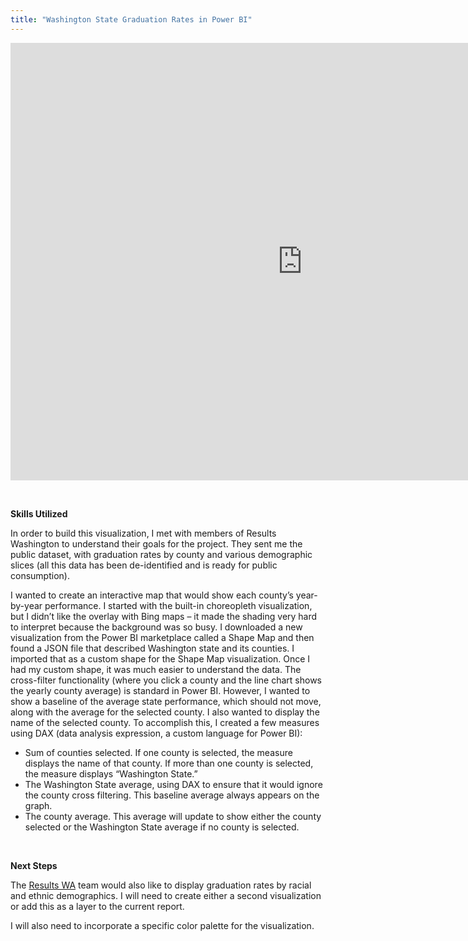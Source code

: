 ```yaml
---
title: "Washington State Graduation Rates in Power BI"
---
```


<iframe width="933" height="700" src="https://app.powerbi.com/view?r=eyJrIjoiMjcxNzU3YjItMDdhYi00YTMwLTk5ZDQtYjA3NzI0NmFkZDYxIiwidCI6ImRlMWExYmEzLTI1MzgtNDFkZi1iYzA0LTFiNjI5OGUyM2JiNiJ9" frameborder="0" allowFullScreen="true"></iframe>

<br/>

**Skills Utilized**

In order to build this visualization, I met with members of Results Washington to understand their goals for the project. They sent me the public dataset, with graduation rates by county and various demographic slices (all this data has been de-identified and is ready for public consumption). 

I wanted to create an interactive map that would show each county's year-by-year performance. I started with the built-in choreopleth visualization, but I didn't like the overlay with Bing maps -- it made the shading very hard to interpret because the background was so busy. I downloaded a new visualization from the Power BI marketplace called a Shape Map and then found a JSON file that described Washington state and its counties. I imported that as a custom shape for the Shape Map visualization. Once I had my custom shape, it was much easier to understand the data. 
The cross-filter functionality (where you click a county and the line chart shows the yearly county average) is standard in Power BI. However, I wanted to show a baseline of the average state performance, which should not move, along with the average for the selected county. I also wanted to display the name of the selected county. To accomplish this, I created a few measures using DAX (data analysis expression, a custom language for Power BI):

* Sum of counties selected. If one county is selected, the measure displays the name of that county. If more than one county is selected, the measure displays "Washington State." 
* The Washington State average, using DAX to ensure that it would ignore the county cross filtering. This baseline average always appears on the graph. 
* The county average. This average will update to show either the county selected or the Washington State average if no county is selected. 

<br/>

**Next Steps**

The <a href='https://results.wa.gov/' target='blank'>Results WA</a> team would also like to display graduation rates by racial and ethnic demographics. I will need to create either a second visualization or add this as a layer to the current report. 

I will also need to incorporate a specific color palette for the visualization. 